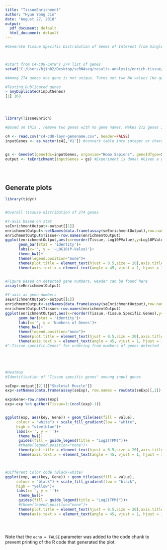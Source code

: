 ```yaml
---
title: "TissueEnrichment"
author: "Hyun Yong Jin"
date: "August 27, 2018"
output:
  pdf_document: default
  html_document: default
---
```




```r
#Generate Tissue Specific Distribution of Genes of Interest from Single Cells RNA Seq



#Start from C4-CD8-LAYN's 274 list of genes
setwd("C:/Users/hjin02/Desktop/scRNAseq/results-analysis/enrich-tissue/") #Somehow you should directly 

#Among 274 genes one gene is not unique. Turns out two NA values (No gene names assigned)

#Testing Dublicated genes
> anyDuplicated(inputGenes)
[1] 168




library(TissueEnrich)

#Based on this , remove two genes with no gene names. Makes 272 genes in total

c4 <- read.csv("c4-cd8-layn-genename.csv", header=FALSE) 
inputGenes <- as.vector(c4[,'V1']) #convert table into integer or character


gs <- GeneSet(geneIds=inputGenes, organism="Homo Sapiens", geneIdType=SymbolIdentifier())
output <- teEnrichment(inputGenes = gs) #Experiment is done! #Given a gene list as input, this function calculates the tissue-specific gene enrichment using tissue-specific genes from either human or mouse RNA-Seq datasets.





```




## Generate plots

```r


library(tidyr)


#Overall tissuse distribution of 274 genes

#Y-axis based on stat
seEnrichmentOutput<-output[[1]]
enrichmentOutput<-setNames(data.frame(assay(seEnrichmentOutput),row.names = rowData(seEnrichmentOutput)[,1]), colData(seEnrichmentOutput)[,1])
enrichmentOutput$Tissue<-row.names(enrichmentOutput)
ggplot(enrichmentOutput,aes(x=reorder(Tissue,-Log10PValue),y=Log10PValue,label = Tissue.Specific.Genes,fill = Tissue))+
      geom_bar(stat = 'identity')+
      labs(x='', y = '-LOG10(P-Value)')+
      theme_bw()+
      theme(legend.position="none")+
      theme(plot.title = element_text(hjust = 0.5,size = 20),axis.title = element_text(size=15))+
      theme(axis.text.x = element_text(angle = 45, vjust = 1, hjust = 1),panel.grid.major= element_blank(),panel.grid.minor = element_blank())


#Figure Based on detected gene numbers, Header can be found here
assay(seEnrichmentOutput)

#Y-axis as gene numbers
seEnrichmentOutput<-output[[1]]
enrichmentOutput<-setNames(data.frame(assay(seEnrichmentOutput),row.names = rowData(seEnrichmentOutput)[,1]), colData(seEnrichmentOutput)[,1])
enrichmentOutput$Tissue<-row.names(enrichmentOutput)
ggplot(enrichmentOutput,aes(x=reorder(Tissue,-Tissue.Specific.Genes),y=Tissue.Specific.Genes,label = Tissue.Specific.Genes,fill = Tissue))+
      geom_bar(stat = 'identity')+
      labs(x='', y = 'Numbers of Genes')+
      theme_bw()+
      theme(legend.position="none")+
      theme(plot.title = element_text(hjust = 0.5,size = 20),axis.title = element_text(size=15))+
      theme(axis.text.x = element_text(angle = 45, vjust = 1, hjust = 1),panel.grid.major= element_blank(),panel.grid.minor = element_blank())
#"-Tissue.specific.Genes" for ordering from numbers of genes detected





#Heatmap
#Identification of "Tissue specific genes" amoung input genes

seExp<-output[[2]][["Skeletal Muscle"]]
exp<-setNames(data.frame(assay(seExp), row.names = rowData(seExp)[,1]), colData(seExp)[,1])

exp$Gene<-row.names(exp)
exp<-exp %>% gather(Tissue=1:(ncol(exp)-1))


ggplot(exp, aes(key, Gene)) + geom_tile(aes(fill = value),
     colour = "white") + scale_fill_gradient(low = "white",
     high = "steelblue")+
     labs(x='', y = '')+
      theme_bw()+
      guides(fill = guide_legend(title = "Log2(TPM)"))+
      #theme(legend.position="none")+
      theme(plot.title = element_text(hjust = 0.5,size = 20),axis.title = element_text(size=15))+
      theme(axis.text.x = element_text(angle = 45, vjust = 1, hjust = 1),panel.grid.major= element_blank(),panel.grid.minor = element_blank())



#Different Color code (Black-white)
ggplot(exp, aes(key, Gene)) + geom_tile(aes(fill = value),
     colour = "black") + scale_fill_gradient(low = "black",
     high = "yellow")+
     labs(x='', y = '')+
      theme_bw()+
      guides(fill = guide_legend(title = "Log2(TPM)"))+
      #theme(legend.position="none")+
      theme(plot.title = element_text(hjust = 0.5,size = 20),axis.title = element_text(size=15))+
      theme(axis.text.x = element_text(angle = 45, vjust = 1, hjust = 1),panel.grid.major= element_blank(),panel.grid.minor = element_blank())





```

Note that the `echo = FALSE` parameter was added to the code chunk to prevent printing of the R code that generated the plot.

